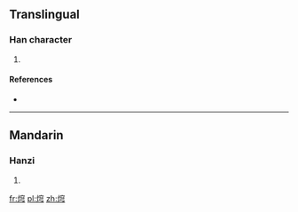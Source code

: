 ==Translingual==

===Han character===
{{Han char|rn=86|rad=火|as=08|sn=12|four=|canj=火十金弓 (FJCN)}}

# {{defn|Han|sort=火08}}

====References====
* {{Han ref|kx=0674.150|dkj=19129|dj=1086.050|hdz=32211.050|uh=712A|ud=28970}}

----

==Mandarin==

===Hanzi===
{{cmn-hanzi|pin=[[qiōng]] ([[qiong1]])|wg=ch'iung<sup>1</sup>}}

# {{defn|Mandarin|sort=火08}}

[[fr:焪]]
[[pl:焪]]
[[zh:焪]]